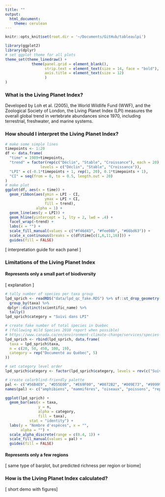 ```yaml
---
title: ""
output: 
  html_document:
    theme: cerulean
---
```

```r
knitr::opts_knit$set(root.dir = '~/Documents/GitHub/tableaulpi')

library(ggplot2)
library(dplyr)
# set ggplot theme for all plots
theme_set(theme_linedraw() +
            theme(panel.grid = element_blank(),
                  strip.text = element_text(size = 14, face = "bold"),
                  axis.title = element_text(size = 12)
                  )
)
```


### What is the Living Planet Index?

Developed by Loh et al. (2005), the World Wildlife Fund (WWF), and the Zoological Society of London, the Living Planet Index (LPI) measures the overall global trend in vertebrate abundances since 1970, including terrestrial, freshwater, and marine systems. 

### How should I interpret the Living Planet Index?

```r
# make some simple lines
timepoints <- 1:20
df <- data.frame(
  "time" = 1989+timepoints,
  "trend" = factor(rep(c("Déclin", "Stable", "Croissance"), each = 20),
                levels = c("Déclin", "Stable", "Croissance")),
  "LPI" = c(-0.1*timepoints + 1, rep(1, 20), 0.1*timepoints + 1),
  "CI" = seq(from = 0, to = 0.5, length.out = 20)
)
# make plot
ggplot(df, aes(x = time)) +
  geom_ribbon(aes(ymin = LPI - CI, 
                  ymax = LPI + CI,
                  fill = trend), 
              alpha = 1) +
  geom_line(aes(y = LPI)) +
  geom_hline(yintercept = 1, lty = 2, lwd = .4) +
  facet_wrap(~trend) +
  labs(x = "") +
  scale_fill_manual(values = c("#f46d43", "#fee08b", "#66bd63")) +
  scale_x_continuous(breaks = c(df$time[c(1,6,11,16)])) +
  guides(fill = FALSE)
```

[ interpretation guide for each panel ]

### Limitations of the Living Planet Index

#### Represents only a small part of biodiversity

[ explanation ]

```r
# tally number of species per taxa group
lpd_sprich <- readRDS("data/lpd_qc_fake.RDS") %>% sf::st_drop_geometry() %>%
  group_by(taxa) %>%
 dplyr::distinct(scientific_name) %>%
  tally()
lpd_sprich$category = "Suivi dans LPI"

# create fake number of total species in Quebec 
# (following Wild Species 2010 report when possible)
# https://www.canada.ca/en/environment-climate-change/services/species-risk-public-registry/publications/wild-species-2010.html
lpd_sprich <- rbind(lpd_sprich, data.frame(
  taxa = lpd_sprich$taxa,
  n = c(20, 50, 450, 100, 19),
  category = rep("Documenté au Québec", 5)
))

# set category level order
lpd_sprich$category <- factor(lpd_sprich$category, levels = rev(c("Suivi dans LPI", "Documenté au Québec")))

# create colorblind-friendly palette
pal <- c("#56B4E9", "#D55E00", "#E69F00", "#0072B2", "#009E73", "#999999")
names(pal) <- c("amphibiens", "mammifères", "oiseaux", "poissons", "reptiles", "inconnu")

ggplot(lpd_sprich) + 
  geom_bar(aes(x = taxa, 
               y = n, 
               alpha = category,
               fill = taxa), 
           stat = "identity") +
  labs(y = "Nombre d'espèces", x = "",
       alpha = "") +
  scale_alpha_discrete(range = c(0.4, 1)) +
  scale_fill_manual(values = pal) +
  guides(fill = FALSE)
```

#### Represents only a few regions

[ same type of barplot, but predicted richness per region or biome]


### How is the Living Planet Index calculated?

[ short demo with figures]
